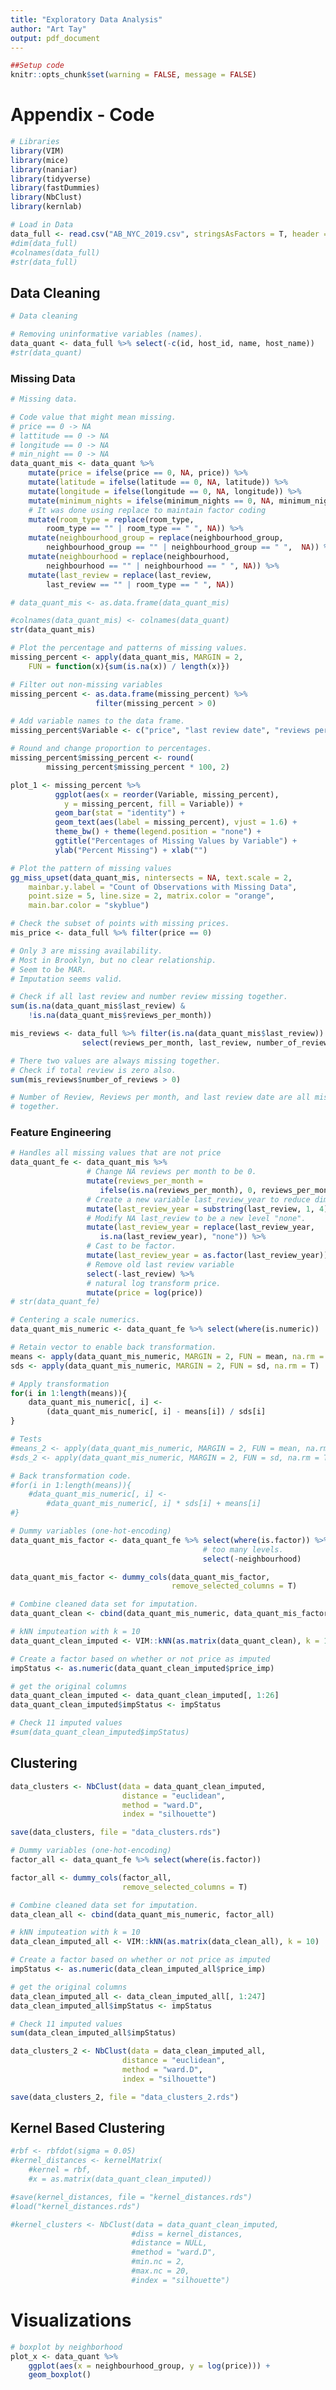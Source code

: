 ```yaml
---
title: "Exploratory Data Analysis"
author: "Art Tay"
output: pdf_document
---
```


```r
##Setup code
knitr::opts_chunk$set(warning = FALSE, message = FALSE)
```

# Appendix - Code

```r
# Libraries
library(VIM)
library(mice)
library(naniar)
library(tidyverse)
library(fastDummies)
library(NbClust)
library(kernlab)
```

```r
# Load in Data
data_full <- read.csv("AB_NYC_2019.csv", stringsAsFactors = T, header = T)
#dim(data_full)
#colnames(data_full)
#str(data_full)
```

## Data Cleaning
```r
# Data cleaning

# Removing uninformative variables (names).
data_quant <- data_full %>% select(-c(id, host_id, name, host_name))
#str(data_quant)
```

### Missing Data

```r
# Missing data.

# Code value that might mean missing.
# price == 0 -> NA
# lattitude == 0 -> NA
# longitude == 0 -> NA
# min_night == 0 -> NA
data_quant_mis <- data_quant %>%
    mutate(price = ifelse(price == 0, NA, price)) %>%
    mutate(latitude = ifelse(latitude == 0, NA, latitude)) %>%
    mutate(longitude = ifelse(longitude == 0, NA, longitude)) %>%
    mutate(minimum_nights = ifelse(minimum_nights == 0, NA, minimum_nights)) %>%
    # It was done using replace to maintain factor coding
    mutate(room_type = replace(room_type,
        room_type == "" | room_type == " ", NA)) %>%
    mutate(neighbourhood_group = replace(neighbourhood_group,
        neighbourhood_group == "" | neighbourhood_group == " ",  NA)) %>%
    mutate(neighbourhood = replace(neighbourhood,
        neighbourhood == "" | neighbourhood == " ", NA)) %>%
    mutate(last_review = replace(last_review,
        last_review == "" | room_type == " ", NA))

# data_quant_mis <- as.data.frame(data_quant_mis)

#colnames(data_quant_mis) <- colnames(data_quant)
str(data_quant_mis)
```

```r
# Plot the percentage and patterns of missing values.
missing_percent <- apply(data_quant_mis, MARGIN = 2,
    FUN = function(x){sum(is.na(x)) / length(x)})

# Filter out non-missing variables
missing_percent <- as.data.frame(missing_percent) %>%
                   filter(missing_percent > 0)

# Add variable names to the data frame.
missing_percent$Variable <- c("price", "last review date", "reviews per month")

# Round and change proportion to percentages.
missing_percent$missing_percent <- round(
        missing_percent$missing_percent * 100, 2)

plot_1 <- missing_percent %>%
          ggplot(aes(x = reorder(Variable, missing_percent),
            y = missing_percent, fill = Variable)) +
          geom_bar(stat = "identity") +
          geom_text(aes(label = missing_percent), vjust = 1.6) +
          theme_bw() + theme(legend.position = "none") +
          ggtitle("Percentages of Missing Values by Variable") +
          ylab("Percent Missing") + xlab("")
```

```r
# Plot the pattern of missing values
gg_miss_upset(data_quant_mis, nintersects = NA, text.scale = 2,
    mainbar.y.label = "Count of Observations with Missing Data",
    point.size = 5, line.size = 2, matrix.color = "orange",
    main.bar.color = "skyblue")
```

```r
# Check the subset of points with missing prices.
mis_price <- data_full %>% filter(price == 0)

# Only 3 are missing availability.
# Most in Brooklyn, but no clear relationship.
# Seem to be MAR.
# Imputation seems valid.

# Check if all last review and number review missing together.
sum(is.na(data_quant_mis$last_review) &
    !is.na(data_quant_mis$reviews_per_month))

mis_reviews <- data_full %>% filter(is.na(data_quant_mis$last_review)) %>%
                select(reviews_per_month, last_review, number_of_reviews)

# There two values are always missing together.
# Check if total review is zero also.
sum(mis_reviews$number_of_reviews > 0)

# Number of Review, Reviews per month, and last review date are all missing
# together.
```

### Feature Engineering
```r
# Handles all missing values that are not price
data_quant_fe <- data_quant_mis %>%
                 # Change NA reviews per month to be 0.
                 mutate(reviews_per_month =
                    ifelse(is.na(reviews_per_month), 0, reviews_per_month))%>%
                 # Create a new variable last_review_year to reduce dimensionality.
                 mutate(last_review_year = substring(last_review, 1, 4)) %>%
                 # Modify NA last_review to be a new level "none".
                 mutate(last_review_year = replace(last_review_year,
                    is.na(last_review_year), "none")) %>%
                 # Cast to be factor.
                 mutate(last_review_year = as.factor(last_review_year)) %>%
                 # Remove old last review variable
                 select(-last_review) %>%
                 # natural log transform price.
                 mutate(price = log(price))
# str(data_quant_fe)
```

```r
# Centering a scale numerics.
data_quant_mis_numeric <- data_quant_fe %>% select(where(is.numeric))

# Retain vector to enable back transformation.
means <- apply(data_quant_mis_numeric, MARGIN = 2, FUN = mean, na.rm = T)
sds <- apply(data_quant_mis_numeric, MARGIN = 2, FUN = sd, na.rm = T)

# Apply transformation
for(i in 1:length(means)){
    data_quant_mis_numeric[, i] <-
        (data_quant_mis_numeric[, i] - means[i]) / sds[i]
}

# Tests
#means_2 <- apply(data_quant_mis_numeric, MARGIN = 2, FUN = mean, na.rm = T)
#sds_2 <- apply(data_quant_mis_numeric, MARGIN = 2, FUN = sd, na.rm = T)

# Back transformation code.
#for(i in 1:length(means)){
    #data_quant_mis_numeric[, i] <-
        #data_quant_mis_numeric[, i] * sds[i] + means[i]
#}
```

```r
# Dummy variables (one-hot-encoding)
data_quant_mis_factor <- data_quant_fe %>% select(where(is.factor)) %>%
                                           # too many levels.
                                           select(-neighbourhood)

data_quant_mis_factor <- dummy_cols(data_quant_mis_factor,
                                    remove_selected_columns = T)
```

```r
# Combine cleaned data set for imputation.
data_quant_clean <- cbind(data_quant_mis_numeric, data_quant_mis_factor)
```

```r
# kNN imputeation with k = 10
data_quant_clean_imputed <- VIM::kNN(as.matrix(data_quant_clean), k = 10)

# Create a factor based on whether or not price as imputed
impStatus <- as.numeric(data_quant_clean_imputed$price_imp)

# get the original columns
data_quant_clean_imputed <- data_quant_clean_imputed[, 1:26]
data_quant_clean_imputed$impStatus <- impStatus

# Check 11 imputed values
#sum(data_quant_clean_imputed$impStatus)
```

## Clustering
```r
data_clusters <- NbClust(data = data_quant_clean_imputed,
                         distance = "euclidean",
                         method = "ward.D",
                         index = "silhouette")
```

```r
save(data_clusters, file = "data_clusters.rds")
```

```r
# Dummy variables (one-hot-encoding)
factor_all <- data_quant_fe %>% select(where(is.factor))

factor_all <- dummy_cols(factor_all,
                         remove_selected_columns = T)
```

```r
# Combine cleaned data set for imputation.
data_clean_all <- cbind(data_quant_mis_numeric, factor_all)
```

```r
# kNN imputeation with k = 10
data_clean_imputed_all <- VIM::kNN(as.matrix(data_clean_all), k = 10)

# Create a factor based on whether or not price as imputed
impStatus <- as.numeric(data_clean_imputed_all$price_imp)

# get the original columns
data_clean_imputed_all <- data_clean_imputed_all[, 1:247]
data_clean_imputed_all$impStatus <- impStatus

# Check 11 imputed values
sum(data_clean_imputed_all$impStatus)
```

```r
data_clusters_2 <- NbClust(data = data_clean_imputed_all,
                         distance = "euclidean",
                         method = "ward.D",
                         index = "silhouette")
```

```r
save(data_clusters_2, file = "data_clusters_2.rds")
```

## Kernel Based Clustering
```r
#rbf <- rbfdot(sigma = 0.05)
#kernel_distances <- kernelMatrix(
    #kernel = rbf,
    #x = as.matrix(data_quant_clean_imputed))
```

```r
#save(kernel_distances, file = "kernel_distances.rds")
#load("kernel_distances.rds")
```

```r
#kernel_clusters <- NbClust(data = data_quant_clean_imputed,
                           #diss = kernel_distances,
                           #distance = NULL,
                           #method = "ward.D",
                           #min.nc = 2,
                           #max.nc = 20,
                           #index = "silhouette")
```

# Visualizations
```r
# boxplot by neighborhood
plot_x <- data_quant %>%
    ggplot(aes(x = neighbourhood_group, y = log(price))) +
    geom_boxplot()
```

